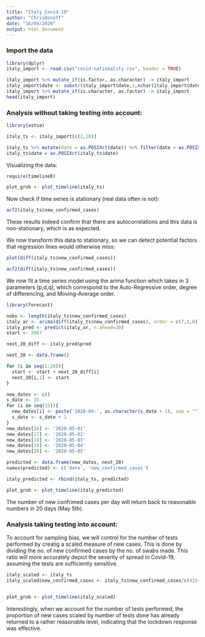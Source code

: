 ```yaml
---
title: "Italy_Covid-19"
author: "ChrisDonoff"
date: "16/04/2020"
output: html_document
---
```


### Import the data

```r
library(dplyr)
italy_import <- read.csv("covid-nationality.csv", header = TRUE)
```


```r
italy_import %>% mutate_if(is.factor, as.character) -> italy_import
italy_import$date <- substr(italy_import$date,1,nchar(italy_import$date)-9)
italy_import %>% mutate_if(is.character, as.factor) -> italy_import
head(italy_import)
```

### Analysis without taking testing into account:

```r
library(astsa)

italy_ts <- italy_import[c(2,10)]

italy_ts %>% mutate(date = as.POSIXct(date)) %>% filter(date < as.POSIXct("2020-02-24"))
italy_ts$date = as.POSIXct(italy_ts$date)
```

Visualizing the data:

```r
require(timelineR)

plot_grob <- plot_timeline(italy_ts)

```

Now check if time series is stationary (real data often is not):

```r
acf2(italy_ts$new_confirmed_cases)
```

These results indeed confirm that there are autocorrelations and this data is non-stationary, which is as expected.

We now transform this data to stationary, so we can detect potential factors that regression lines would otherwise miss:

```r
plot(diff(italy_ts$new_confirmed_cases))
```

```r
acf2(diff(italy_ts$new_confirmed_cases))
```


We now fit a time series model using the arima function which takes in 3 parameters (p,d,q), which correspond to the Auto-Regressive order, degree of differencing, and Moving-Average order.

```r
library(forecast)

nobs <- length(italy_ts$new_confirmed_cases)
italy_ar <- arima(diff(italy_ts$new_confirmed_cases), order = c(7,1,0))
italy_pred <- predict(italy_ar, n.ahead=20)
start <- 2667

next_20_diff <- italy_pred$pred

next_20 <- data.frame()

for (i in seq(1:20)){
  start <- start + next_20_diff[i]
  next_20[i,1] <- start
}

```

```r
new_dates <- c()
s_date <- 15
for (i in seq(15)){
  new_dates[i] <- paste('2020-04-', as.character(s_date + 1), sep = "")
  s_date <- s_date + 1
}
new_dates[16] <- '2020-05-01'
new_dates[17] <- '2020-05-02'
new_dates[18] <- '2020-05-03'
new_dates[19] <- '2020-05-04'
new_dates[20] <- '2020-05-05'

predicted <- data.frame(new_dates, next_20)
names(predicted) <- c('date', 'new_confirmed_cases')

italy_predicted <- rbind(italy_ts, predicted)
```

```r
plot_grob <- plot_timeline(italy_predicted)
```

The number of new confrimed cases per day will return back to reasonable numbers in 20 days (May 5th). 


### Analysis taking testing into account:

To account for sampling bias, we will control for the number of tests performed by creatig a scaled measure of new cases. This is done by dividing the no. of new confirmed cases by the no. of swabs made. This ratio will more accurately depict the severity of spread in Covid-19, assuming the tests are sufficiently sensitive. 



```r
italy_scaled <- italy_ts
italy_scaled$new_confirmed_cases <- italy_ts$new_confirmed_cases/c(4324,diff(unlist(italy_import[14])))


plot_grob <- plot_timeline(italy_scaled)
```

Interestingly, when we account for the number of tests performed, the proportion of new cases scaled by number of tests done has already returned to a rather reasonable level, indicating that the lockdown response was effective. 



